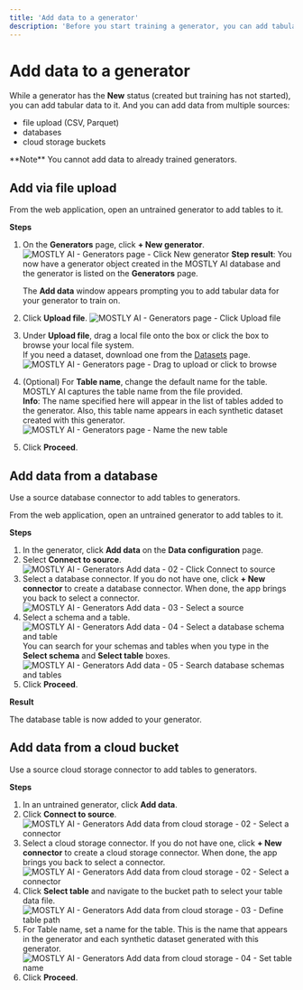 ```yaml
---
title: 'Add data to a generator'
description: 'Before you start training a generator, you can add tabular data to it. You can add data from multiple sources: file upload (CSV, Parquet), databases, cloud storage buckets.'
---
```



# Add data to a generator

While a generator has the **New** status (created but training has not started), you can add tabular data to it. And you can add data from multiple sources:

* file upload (CSV, Parquet)
* databases
* cloud storage buckets

<CustomCallout>
**Note**
You cannot add data to already trained generators.
</CustomCallout>

## Add via file upload

From the web application, open an untrained generator to add tables to it.

**Steps**

1. On the **Generators** page, click **+ New generator**.
    <Image
        src="/docimages/generators/train/01-click-new-generator.webp"
        alt="MOSTLY AI - Generators page - Click New generator"
        width={800}
        height={300}
    />
    **Step result**: You now have a generator object created in the MOSTLY AI database and the generator is listed on the **Generators** page.

    The **Add data** window appears prompting you to add tabular data for your generator to train on.
2. Click **Upload file**.
    <Image
        src="/docimages/generators/train/02-select-upload-file.webp"
        alt="MOSTLY AI - Generators page - Click Upload file"
        width={800}
        height={300}
    />
3. Under **Upload file**, drag a local file onto the box or click the box to browse your local file system.<br />
    <Callout>
    If you need a dataset, download one from the [Datasets](/datasets) page.
    </Callout>
    <Image
        src="/docimages/generators/train/03-upload-file-drag-browse.webp"
        alt="MOSTLY AI - Generators page - Drag to upload or click to browse"
        width={600}
        height={300}
    />
4. (Optional) For **Table name**, change the default name for the table.<br />
    MOSTLY AI captures the table name from the file provided.<br />
    **Info**: The name specified here will appear in the list of tables added to the generator. Also, this table name appears in each synthetic dataset created with this generator.
    <Image
        src="/docimages/generators/train/04-enter-table-name.webp"
        alt="MOSTLY AI - Generators page - Name the new table"
        width={600}
        height={300}
    />
5. Click **Proceed**.

## Add data from a database

Use a source database connector to add tables to generators.

From the web application, open an untrained generator to add tables to it.

**Steps**

1. In the generator, click **Add data** on the **Data configuration** page.
2. Select **Connect to source**.
    <Image
        src="/docimages/generators/add-data/add-data-01-click-connect-to-source.webp"
        alt="MOSTLY AI - Generators Add data - 02 - Click Connect to source"
        width={800}
        height={150}
    />
3. Select a database connector.
    <CustomCallout>
    If you do not have one, click **+ New connector** to create a database connector. When done, the app brings you back to select a connector.
    </CustomCallout>
    <Image
        src="/docimages/generators/add-data/from-db-03-select-connector.webp"
        alt="MOSTLY AI - Generators Add data - 03 - Select a source"
        width={800}
        height={150}
    />
4. Select a schema and a table.
    <Image
        src="/docimages/generators/add-data/from-db-04-select-location.webp"
        alt="MOSTLY AI - Generators Add data - 04 - Select a database schema and table"
        width={800}
        height={150}
    />
    <Callout>
    You can search for your schemas and tables when you type in the **Select schema** and **Select table** boxes.
        <Image
            src="/docimages/generators/add-data/from-db-05-search-location.webp"
            alt="MOSTLY AI - Generators Add data - 05 - Search database schemas and tables"
            width={800}
            height={150}
        />
    </Callout>
5. Click **Proceed**.

**Result**

The database table is now added to your generator.

## Add data from a cloud bucket

Use a source cloud storage connector to add tables to generators.

**Steps**

1. In an untrained generator, click **Add data**.
2. Click **Connect to source**.
    <Image
        src="/docimages/generators/add-data/add-data-01-click-connect-to-source.webp"
        alt="MOSTLY AI - Generators Add data from cloud storage - 02 - Select a connector"
        width={800}
        height={150}
    />
3. Select a cloud storage connector.
    <CustomCallout>
    If you do not have one, click **+ New connector** to create a cloud storage connector. When done, the app brings you back to select a connector.
    </CustomCallout>
    <Image
        src="/docimages/generators/add-data/from-cloud-storage-02-select-connector.webp"
        alt="MOSTLY AI - Generators Add data from cloud storage - 02 - Select a connector"
        width={800}
        height={150}
    />
4. Click **Select table** and navigate to the bucket path to select your table data file.
    <Image
        src="/docimages/generators/add-data/from-cloud-storage-03-select-table-path.webp"
        alt="MOSTLY AI - Generators Add data from cloud storage - 03 - Define table path"
        width={800}
        height={150}
    />
5. For Table name, set a name for the table. This is the name that appears in the generator and each synthetic dataset generated with this generator.
    <Image
        src="/docimages/generators/add-data/from-cloud-storage-04-set-table-name.webp"
        alt="MOSTLY AI - Generators Add data from cloud storage - 04 - Set table name"
        width={800}
        height={150}
    />
6. Click **Proceed**.
